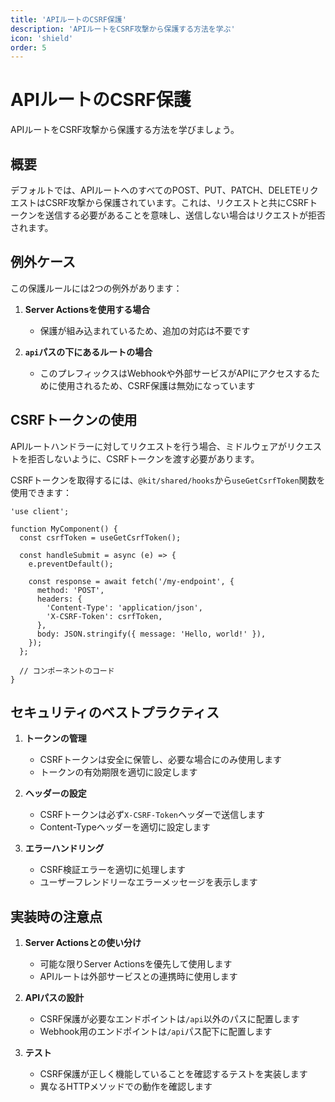 ```yaml
---
title: 'APIルートのCSRF保護'
description: 'APIルートをCSRF攻撃から保護する方法を学ぶ'
icon: 'shield'
order: 5
---
```


# APIルートのCSRF保護

APIルートをCSRF攻撃から保護する方法を学びましょう。

## 概要

デフォルトでは、APIルートへのすべてのPOST、PUT、PATCH、DELETEリクエストはCSRF攻撃から保護されています。これは、リクエストと共にCSRFトークンを送信する必要があることを意味し、送信しない場合はリクエストが拒否されます。

## 例外ケース

この保護ルールには2つの例外があります：

1. **Server Actionsを使用する場合**
   - 保護が組み込まれているため、追加の対応は不要です

2. **`api`パスの下にあるルートの場合**
   - このプレフィックスはWebhookや外部サービスがAPIにアクセスするために使用されるため、CSRF保護は無効になっています

## CSRFトークンの使用

APIルートハンドラーに対してリクエストを行う場合、ミドルウェアがリクエストを拒否しないように、CSRFトークンを渡す必要があります。

CSRFトークンを取得するには、`@kit/shared/hooks`から`useGetCsrfToken`関数を使用できます：

```tsx
'use client';

function MyComponent() {
  const csrfToken = useGetCsrfToken();

  const handleSubmit = async (e) => {
    e.preventDefault();

    const response = await fetch('/my-endpoint', {
      method: 'POST',
      headers: {
        'Content-Type': 'application/json',
        'X-CSRF-Token': csrfToken,
      },
      body: JSON.stringify({ message: 'Hello, world!' }),
    });
  };

  // コンポーネントのコード
}
```

## セキュリティのベストプラクティス

1. **トークンの管理**
   - CSRFトークンは安全に保管し、必要な場合にのみ使用します
   - トークンの有効期限を適切に設定します

2. **ヘッダーの設定**
   - CSRFトークンは必ず`X-CSRF-Token`ヘッダーで送信します
   - Content-Typeヘッダーを適切に設定します

3. **エラーハンドリング**
   - CSRF検証エラーを適切に処理します
   - ユーザーフレンドリーなエラーメッセージを表示します

## 実装時の注意点

1. **Server Actionsとの使い分け**
   - 可能な限りServer Actionsを優先して使用します
   - APIルートは外部サービスとの連携時に使用します

2. **APIパスの設計**
   - CSRF保護が必要なエンドポイントは`/api`以外のパスに配置します
   - Webhook用のエンドポイントは`/api`パス配下に配置します

3. **テスト**
   - CSRF保護が正しく機能していることを確認するテストを実装します
   - 異なるHTTPメソッドでの動作を確認します
